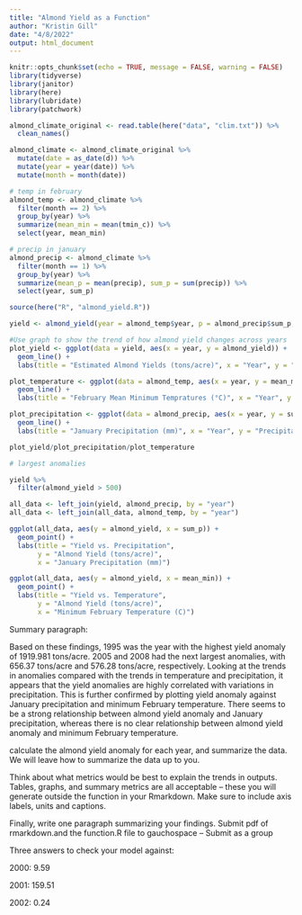 ```yaml
---
title: "Almond Yield as a Function"
author: "Kristin Gill"
date: "4/8/2022"
output: html_document
---
```


```r
knitr::opts_chunk$set(echo = TRUE, message = FALSE, warning = FALSE)
library(tidyverse)
library(janitor)
library(here)
library(lubridate)
library(patchwork)
```

```r
almond_climate_original <- read.table(here("data", "clim.txt")) %>% 
  clean_names()

almond_climate <- almond_climate_original %>% 
  mutate(date = as_date(d)) %>% 
  mutate(year = year(date)) %>%
  mutate(month = month(date))

# temp in february
almond_temp <- almond_climate %>% 
  filter(month == 2) %>% 
  group_by(year) %>%
  summarize(mean_min = mean(tmin_c)) %>% 
  select(year, mean_min)

# precip in january
almond_precip <- almond_climate %>% 
  filter(month == 1) %>% 
  group_by(year) %>% 
  summarize(mean_p = mean(precip), sum_p = sum(precip)) %>% 
  select(year, sum_p)
```

```r
source(here("R", "almond_yield.R"))

yield <- almond_yield(year = almond_temp$year, p = almond_precip$sum_p, Tn = almond_temp$mean_min)
```

```r
#Use graph to show the trend of how almond yield changes across years
plot_yield <- ggplot(data = yield, aes(x = year, y = almond_yield)) +
  geom_line() +
  labs(title = "Estimated Almond Yields (tons/acre)", x = "Year", y = "Almond Yield")

plot_temperature <- ggplot(data = almond_temp, aes(x = year, y = mean_min)) +
  geom_line() +
  labs(title = "February Mean Minimum Tempratures (°C)", x = "Year", y = "Mean Min Temp")

plot_precipitation <- ggplot(data = almond_precip, aes(x = year, y = sum_p)) +
  geom_line() +
  labs(title = "January Precipitation (mm)", x = "Year", y = "Precipitation")

plot_yield/plot_precipitation/plot_temperature
```
```r
# largest anomalies

yield %>% 
  filter(almond_yield > 500)
```

```r
all_data <- left_join(yield, almond_precip, by = "year")
all_data <- left_join(all_data, almond_temp, by = "year")

ggplot(all_data, aes(y = almond_yield, x = sum_p)) +
  geom_point() +
  labs(title = "Yield vs. Precipitation",
       y = "Almond Yield (tons/acre)",
       x = "January Precipitation (mm)")

ggplot(all_data, aes(y = almond_yield, x = mean_min)) +
  geom_point() +
  labs(title = "Yield vs. Temperature",
       y = "Almond Yield (tons/acre)",
       x = "Minimum February Temperature (C)")
```



Summary paragraph: 

Based on these findings, 1995 was the year with the highest yield anomaly of 1919.981 tons/acre. 2005 and 2008 had the next largest anomalies, with 656.37 tons/acre and 576.28 tons/acre, respectively. Looking at the trends in anomalies compared with the trends in temperature and precipitation, it appears that the yield anomalies are highly correlated with variations in precipitation. This is further confirmed by plotting yield anomaly against January precipitation and minimum February temperature. There seems to be a strong relationship between almond yield anomaly and January precipitation, whereas there is no clear relationship between almond yield anomaly and minimum February temperature.



calculate the almond yield anomaly for each year, and summarize the data. We will leave how to summarize the data up to you. 

Think about what metrics would be best to explain the trends in outputs. Tables, graphs, and summary metrics are all acceptable – these you will generate outside the function in your Rmarkdown. Make sure to include axis labels, units and captions.

Finally, write one paragraph summarizing your findings. Submit pdf of rmarkdown.and the function.R file to gauchospace – Submit as a group

Three answers to check your model against:

2000: 9.59

2001: 159.51

2002: 0.24

